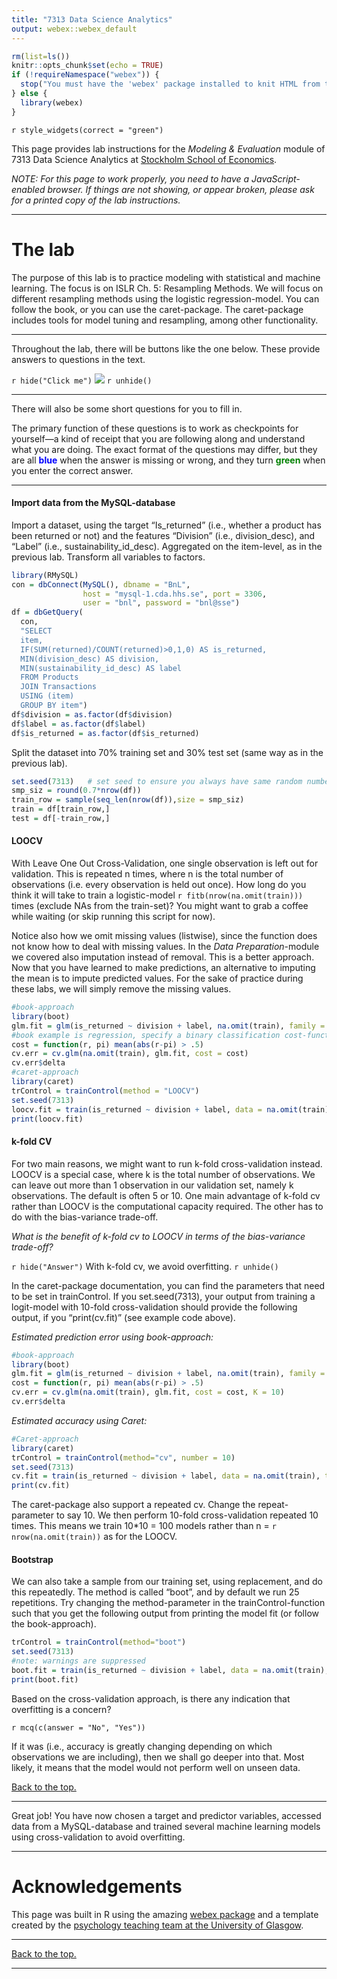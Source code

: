 ```yaml
---
title: "7313 Data Science Analytics"
output: webex::webex_default
---
```


```r
rm(list=ls())
knitr::opts_chunk$set(echo = TRUE)
if (!requireNamespace("webex")) {
  stop("You must have the 'webex' package installed to knit HTML from this template.\n   devtools::install_github(\"psyteachr/webex\")")
} else {
  library(webex)
}
```

`r style_widgets(correct = "green")`

<a name="top"></a>

This page provides lab instructions for the *Modeling & Evaluation* module of 7313 Data Science Analytics at [Stockholm School of Economics](https://www.hhs.se).

*NOTE: For this page to work properly, you need to have a JavaScript-enabled browser. If things are not showing, or appear broken, please ask for a printed copy of the lab instructions.*

***

# The lab

The purpose of this lab is to practice modeling with statistical and machine learning. The focus is on ISLR Ch. 5: Resampling Methods. We will focus on different resampling methods using the logistic regression-model. You can follow the book, or you can use the caret-package. The caret-package includes tools for model tuning and resampling, among other functionality.

***

Throughout the lab, there will be buttons like the one below. These provide answers to questions in the text.

`r hide("Click me")`
<img src="http://giphygifs.s3.amazonaws.com/media/kKdgdeuO2M08M/giphy.gif" />
`r unhide()`

***

There will also be some short questions for you to fill in.

The primary function of these questions is to work as checkpoints for yourself—a kind of receipt that you are following along and understand what you are doing. The exact format of the questions may differ, but they are all <span style="color:blue">__blue__</span> when the answer is missing or wrong, and they turn <span style="color:green">__green__</span> when you enter the correct answer.

***

#### Import data from the MySQL-database

Import a dataset, using the target “Is_returned” (i.e., whether a product has been returned or not) and the features “Division” (i.e., division_desc), and “Label” (i.e., sustainability_id_desc). Aggregated on the item-level, as in the previous lab. Transform all variables to factors.  

```r
library(RMySQL) 
con = dbConnect(MySQL(), dbname = "BnL",
                host = "mysql-1.cda.hhs.se", port = 3306,
                user = "bnl", password = "bnl@sse")
df = dbGetQuery(
  con, 
  "SELECT 
  item, 
  IF(SUM(returned)/COUNT(returned)>0,1,0) AS is_returned, 
  MIN(division_desc) AS division, 
  MIN(sustainability_id_desc) AS label 
  FROM Products 
  JOIN Transactions 
  USING (item) 
  GROUP BY item")
df$division = as.factor(df$division)
df$label = as.factor(df$label)
df$is_returned = as.factor(df$is_returned)
```

Split the dataset into 70% training set and 30% test set (same way as in the previous lab). 

```r
set.seed(7313)   # set seed to ensure you always have same random numbers generated
smp_siz = round(0.7*nrow(df))
train_row = sample(seq_len(nrow(df)),size = smp_siz)  
train = df[train_row,]
test = df[-train_row,]
```

#### LOOCV

With Leave One Out Cross-Validation, one single observation is left out for validation. This is repeated n times, where n is the total number of observations (i.e. every observation is held out once). How long do you think it will take to train a logistic-model `r fitb(nrow(na.omit(train)))` times (exclude NAs from the train-set)? You might want to grab a coffee while waiting (or skip running this script for now). 

Notice also how we omit missing values (listwise), since the function does not know how to deal with missing values. In the *Data Preparation*-module we covered also imputation instead of removal. This is a better approach. Now that you have learned to make predictions, an alternative to imputing the mean is to impute predicted values. For the sake of practice during these labs, we will simply remove the missing values. 

```r
#book-approach
library(boot)
glm.fit = glm(is_returned ~ division + label, na.omit(train), family = "binomial")
#book example is regression, specify a binary classification cost-function:
cost = function(r, pi) mean(abs(r-pi) > .5)
cv.err = cv.glm(na.omit(train), glm.fit, cost = cost)
cv.err$delta
#caret-approach
library(caret)
trControl = trainControl(method = "LOOCV")
set.seed(7313)
loocv.fit = train(is_returned ~ division + label, data = na.omit(train), trControl = trControl, method = "glm", family = "binomial")
print(loocv.fit)
``` 

#### k-fold CV

For two main reasons, we might want to run k-fold cross-validation instead. LOOCV is a special case, where k is the total number of observations. We can leave out more than 1 observation in our validation set, namely k observations. The default is often 5 or 10. One main advantage of k-fold cv rather than LOOCV is the computational capacity required. The other has to do with the bias-variance trade-off. 

*What is the benefit of k-fold cv to LOOCV in terms of the bias-variance trade-off?*

`r hide("Answer")`
With k-fold cv, we avoid overfitting.
`r unhide()`

In the caret-package documentation, you can find the parameters that need to be set in trainControl. If you set.seed(7313), your output from training a logit-model with 10-fold cross-validation should provide the following output, if you "print(cv.fit)" (see example code above).

*Estimated prediction error using book-approach:*
```r
#book-approach
library(boot)
glm.fit = glm(is_returned ~ division + label, na.omit(train), family = "binomial")
cost = function(r, pi) mean(abs(r-pi) > .5)
cv.err = cv.glm(na.omit(train), glm.fit, cost = cost, K = 10)
cv.err$delta
```

*Estimated accuracy using Caret:*
```r
#Caret-approach
library(caret)
trControl = trainControl(method="cv", number = 10)
set.seed(7313)
cv.fit = train(is_returned ~ division + label, data = na.omit(train), trControl = trControl, method = "glm", family = "binomial")
print(cv.fit)
```

The caret-package also support a repeated cv. Change the repeat-parameter to say 10. We then perform 10-fold cross-validation repeated 10 times. This means we train 10*10 = 100 models rather than n = `r nrow(na.omit(train))` as for the LOOCV. 

#### Bootstrap

We can also take a sample from our training set, using replacement, and do this repeatedly. The method is called "boot", and by default we run 25 repetitions. Try changing the method-parameter in the trainControl-function such that you get the following output from printing the model fit (or follow the book-approach). 

```r
trControl = trainControl(method="boot")
set.seed(7313)
#note: warnings are suppressed
boot.fit = train(is_returned ~ division + label, data = na.omit(train), trControl = trControl, method = "glm", family = "binomial")
print(boot.fit)
```

Based on the cross-validation approach, is there any indication that overfitting is a concern?

`r mcq(c(answer = "No", "Yes"))`

If it was (i.e., accuracy is greatly changing depending on which observations we are including), then we shall go deeper into that. Most likely, it means that the model would not perform well on unseen data.

[Back to the top.](#top)

***

Great job! You have now chosen a target and predictor variables, accessed data from a MySQL-database and trained several machine learning models using cross-validation to avoid overfitting. 

***

# Acknowledgements

This page was built in R using the amazing [webex package](https://github.com/PsyTeachR/webex) and a template created by the [psychology teaching team at the University of Glasgow](http://www.psy.gla.ac.uk).

***

[Back to the top.](#top)

***

<!--
# SLASK

The webex package provides a number of functions that you use in [inline R code](https://github.com/rstudio/cheatsheets/raw/master/rmarkdown-2.0.pdf) to create HTML widgets (text boxes, pull down menus, buttons that reveal hidden content). Examples are given below. Knit this file to HTML to see how it works.

**NOTE: To use the widgets in the compiled HTML file, you need to have a JavaScript-enabled browser. The widgets don't work in the built-in RStudio browser. In the built-in browser, click the "Open in Browser" button to open the file in your operating system's browser.**

## Fill-In-The-Blanks (`fitb()`)

Create fill-in-the-blank questions using `fitb()`, providing the answer as the first argument.

- 2 + 2 is `r fitb("4")`

You can also create these questions dynamically, using variables from your R session.

```r
x <- sample(2:8, 1)
```

- The square root of `r x^2` is: `r fitb(x)`

The blanks are case-sensitive; if you don't care about case, use the argument `ignore_case = TRUE`.

- What is the letter after D? `r fitb("E", ignore_case = TRUE)`

If you want to ignore differences in whitespace use, use the argument `ignore_ws = TRUE` (which is the default) and include spaces in your answer anywhere they could be acceptable.

- How do you load the tidyverse package? `r fitb(c("library( tidyverse )", "library( \"tidyverse\" )", "library( 'tidyverse' )"), ignore_case = TRUE, width = "20", regex = TRUE)`

You can set more than one possible correct answer by setting the answers as a vector.

- Type a vowel: `r fitb(c("A", "E", "I", "O" , "U"), ignore_case = TRUE)`

## Multiple Choice (`mcq()`)

- "Never gonna give you up, never gonna: `r mcq(c("let you go", "turn you down", "run away", answer = "let you down"))`"
- "I `r mcq(c(answer = "bless the rains", "guess it rains", "sense the rain"))` down in Africa" -Toto

## True or False (`torf()`)

- True or False? You can permute values in a vector using `sample()`. `r torf(TRUE)`

## Hidden solutions and hints

You can fence off a solution area that will be hidden behind a button using `hide()` before the solution and `unhide()` after, each as inline R code.  Pass the text you want to appear on the button to the `hide()` function.

If the solution is an RMarkdown code chunk, instead of using `hide()` and `unhide()`, simply set the `webex.hide` chunk option to TRUE, or set it to the string you wish to display on the button.

### Example problem

**Recreate the scatterplot below, using the built-in `cars` dataset.**

```r
with(cars, plot(speed, dist))
```

`r hide("I need a hint")`
See the *documentation* for `plot()` (`?plot`)
`r unhide()`

-->

<!-- note: you could also just set webex.hide to TRUE -->

<!-- TO CHANGE WIDGET COLOURS:
  move command below out of this HTML comment area
  and then re-compile;
  unfilled becomes yellow, correct becomes pink 
     
`r style_widgets("#FFFF00", "#FF3399")`
-->